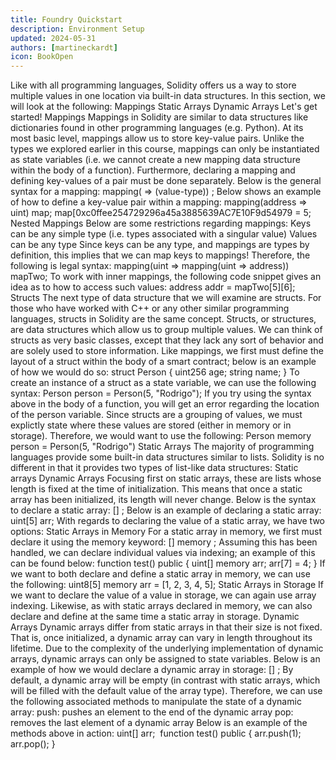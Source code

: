```yaml
---
title: Foundry Quickstart
description: Environment Setup
updated: 2024-05-31
authors: [martineckardt]
icon: BookOpen
---
```

Like with all programming languages, Solidity offers us a way to store multiple values in one location via built-in data structures. In this section, we will look at the following:
Mappings
Static Arrays
Dynamic Arrays
Let's get started!
Mappings
Mappings in Solidity are similar to data structures like dictionaries found in other programming languages (e.g. Python). At its most basic level, mappings allow us to store key-value pairs. Unlike the types we explored earlier in this course, mappings can only be instantiated as state variables (i.e. we cannot create a new mapping data structure within the body of a function). Furthermore, declaring a mapping and defining key-values of a pair must be done separately. Below is the general syntax for a mapping:
mapping(<key-type> => (value-type)) <optional-visibility> <mapping-name>;
Below shows an example of how to define a key-value pair within a mapping:
mapping(address => uint) map;
​
map[0xc0ffee254729296a45a3885639AC7E10F9d54979 = 5;
Nested Mappings
Below are some restrictions regarding mappings:
Keys can be any simple type (i.e. types associated with a singular value)
Values can be any type
Since keys can be any type, and mappings are types by definition, this implies that we can map keys to mappings! Therefore, the following is legal syntax:
mapping(uint => mapping(uint => address)) mapTwo;
To work with inner mappings, the following code snippet gives an idea as to how to access such values:
address addr = mapTwo[5][6];
Structs
The next type of data structure that we will examine are structs. For those who have worked with C++ or any other similar programming languages, structs in Solidity are the same concept. Structs, or structures, are data structures which allow us to group multiple values. We can think of structs as very basic classes, except that they lack any sort of behavior and are solely used to store information. Like mappings, we first must define the layout of a struct within the body of a smart contract; below is an example of how we would do so:
struct Person {
    uint256 age;
    string name;
}
To create an instance of a struct as a state variable, we can use the following syntax:
Person person = Person(5, "Rodrigo");
If you try using the syntax above in the body of a function, you will get an error regarding the location of the person variable. Since structs are a grouping of values, we must explictly state where these values are stored (either in memory or in storage). Therefore, we would want to use the following:
Person memory person = Person(5, "Rodrigo")
Static Arrays
The majority of programming languages provide some built-in data structures similar to lists. Solidity is no different in that it provides two types of list-like data structures:
Static arrays
Dynamic Arrays
Focusing first on static arrays, these are lists whose length is fixed at the time of initialization. This means that once a static array has been initialized, its length will never change. Below is the syntax to declare a static array:
<array-type>[<array-size>] <array-name>;
Below is an example of declaring a static array:
uint[5] arr;
With regards to declaring the value of a static array, we have two options:
Static Arrays in Memory
For a static array in memory, we first must declare it using the memory keyword:
<array-type>[<array-size>] memory <array-name>;
Assuming this has been handled, we can declare individual values via indexing; an example of this can be found below:
function test() public {
        uint[] memory arr;
        arr[7] = 4;
    }
If we want to both declare and define a static array in memory, we can use the following:
uint8[5] memory arr = [1, 2, 3, 4, 5];
Static Arrays in Storage
If we want to declare the value of a value in storage, we can again use array indexing. Likewise, as with static arrays declared in memory, we can also declare and define at the same time a static array in storage.
Dynamic Arrays
Dynamic arrays differ from static arrays in that their size is not fixed. That is, once initialized, a dynamic array can vary in length throughout its lifetime. Due to the complexity of the underlying implementation of dynamic arrays, dynamic arrays can only be assigned to state variables. Below is an example of how we would declare a dynamic array in storage:
<array-type>[] <array-name>;
By default, a dynamic array will be empty (in contrast with static arrays, which will be filled with the default value of the array type). Therefore, we can use the following associated methods to manipulate the state of a dynamic array:
push: pushes an element to the end of the dynamic array
pop: removes the last element of a dynamic array
Below is an example of the methods above in action:
uint[] arr;
​
function test() public {
    arr.push(1);
    arr.pop();
}